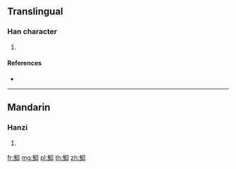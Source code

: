 {{character info/new}}
==Translingual==

===Han character===
{{Han char|rn=195|rad=魚|as=05|sn=16|four=|canj=NFHPL}}

# {{defn|Han|sort=魚05}}

====References====
* {{Han ref|kx=1469.110|dkj=46116|dj=2002.080|hdz=74682.090|uh=9BA3|ud=39843}}

----

==Mandarin==

===Hanzi===
{{cmn-hanzi|pin=[[yìn]] ([[yin4]])|wg=yin<sup>4</sup>}}

# {{defn|lang=cmn|sort=魚05}}

[[fr:鮣]]
[[mg:鮣]]
[[pl:鮣]]
[[th:鮣]]
[[zh:鮣]]